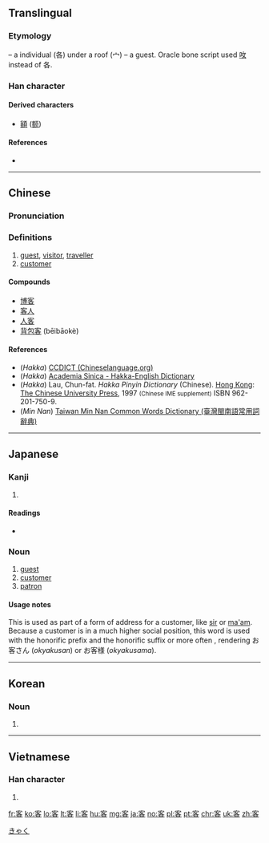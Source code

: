 ==Translingual==
{{stroke order|strokes=9}}

===Etymology===
{{Han etyl}}
{{Han compound|宀|t1=roof|各|t2=individual|ls=ic}} – a individual (各) under a roof (宀) – a guest. Oracle bone script used [[𠯆]] instead of 各.

===Han character===
{{Han char|rn=40|rad=宀|as=06|sn=9|four=3060<sub>4</sub>|canj=十竹水口 (JHER)|ids=⿱[[宀]][[各]]}}

====Derived characters====
* [[額]] ([[额]])

====References====
* {{Han ref|kx=0284.120|dkj=07128|dj=0561.160|hdz=20927.130|uh=5BA2|ud=23458|bh=ABC8|bd=43976}}

----

==Chinese==
{{zh-forms}}

===Pronunciation===
{{zh-pron
|m=kè
|ma=y
|c=haak3
|h=pfs=hak
|md=káh
|mn=kheh/khek
|mn_note=kheh - vernacular, khek - literary
|w=4khaq
|mc=y
|oc=y
|cat=n
}}

===Definitions===
# [[guest]], [[visitor]], [[traveller]]
# [[customer]]

====Compounds====
{{der-top}}
* [[博客]]
* [[客人]]
* [[人客]]
* [[背包客]] (bēibāokè)
{{der-bottom}}

====References====
*(''Hakka'') [http://www.chineselanguage.org/dictionaries/?mode=view&module=chardict&query=%E5%AE%A2 CCDICT (Chineselanguage.org)]
*(''Hakka'') [http://minhakka.ling.sinica.edu.tw/bkg/hakyin/search.php?DETAIL=1&LIMIT=id=7410&dbname=su_tian_1&graph=2 Academia Sinica - Hakka-English Dictionary]
*(''Hakka'') Lau, Chun-fat. ''Hakka Pinyin Dictionary'' (Chinese). [[Hong Kong]]: [[w:Chinese University of Hong Kong|The Chinese University Press]], 1997 <small>(Chinese IME supplement)</small> ISBN 962-201-750-9.
*(''Min Nan'') [http://twblg.dict.edu.tw/holodict_new/result_detail.jsp?n_no=4866&curpage=1&sample=%E5%AE%A2&radiobutton=1&querytarget=1&limit=20&pagenum=2&rowcount=32 Taiwan Min Nan Common Words Dictionary (臺灣閩南語常用詞辭典)]

{{zh-cat|Intermediate}}

----

==Japanese==

===Kanji===
{{ja-kanji|grade=3|rs=宀06}}

# {{defn|lang=ja|sort=宀06}}

====Readings====
* {{ja-readings|goon=[[きゃく]] (kyaku)|kanon=[[かく]] (kaku)|kun=[[まろうど]] (maroudo)}}

===Noun===
{{ja-noun|きゃく}} 

# [[guest]]
# [[customer]]
# [[patron]]

====Usage notes====
This is used as part of a form of address for a customer, like [[sir]] or [[ma'am]].  Because a customer is in a much higher social position, this word is used with the honorific prefix {{l|ja|御|tr=お, o-}} and the honorific suffix {{l|ja|さん|tr=-san}} or more often {{l|ja|さま|tr=-sama}}, rendering お客さん (''okyakusan'') or お客様 (''okyakusama'').

[[Category:1000 Japanese basic words|きゃく]]

----

==Korean==
{{ko-hanjatab}}

===Noun===
{{ko-noun|hj|hangeul=객}}

# {{hanja form of|객|[[guest]]}}

----

==Vietnamese==

===Han character===
{{vi-hantu|[[khách]]|rs=宀06}}

# {{defn|lang=vi|sort=宀06}}

[[fr:客]]
[[ko:客]]
[[lo:客]]
[[lt:客]]
[[li:客]]
[[hu:客]]
[[mg:客]]
[[ja:客]]
[[no:客]]
[[pl:客]]
[[pt:客]]
[[chr:客]]
[[uk:客]]
[[zh:客]]